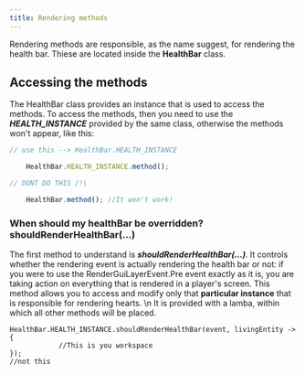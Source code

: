 ```yaml
---
title: Rendering methods
---
```


Rendering methods are responsible, as the name suggest, for rendering the health bar. Thiese are located inside the
**HealthBar** class.

## Accessing the methods
The HealthBar class provides an instance that is used to access the methods. To access the methods, then
you need to use the _**HEALTH_INSTANCE**_ provided by the same class, otherwise the methods won't appear, like this:



<CodeTabs>

```js !!tabs Correct
// use this --> HealthBar.HEALTH_INSTANCE

    HealthBar.HEALTH_INSTANCE.method();

```

```js !!tabs Incorrect
// DONT DO THIS /!\

    HealthBar.method(); //It won't work!


```

</CodeTabs>

### When should my healthBar be overridden? **shouldRenderHealthBar(...)**

The first method to understand is **_shouldRenderHealthBar(...)_**. It controls whether the rendering event is actually
rendering the health bar or not: if you were to use the RenderGuiLayerEvent.Pre event exactly as it is, you are
taking action on everything that is rendered in a player's screen. This method allows you to access and modify
only that **particular instance** that is responsible for rendering hearts. \n
It is provided with a lamba, within which all other methods will be placed.

```
HealthBar.HEALTH_INSTANCE.shouldRenderHealthBar(event, livingEntity -> {
            //This is you workspace
});
//not this
```
